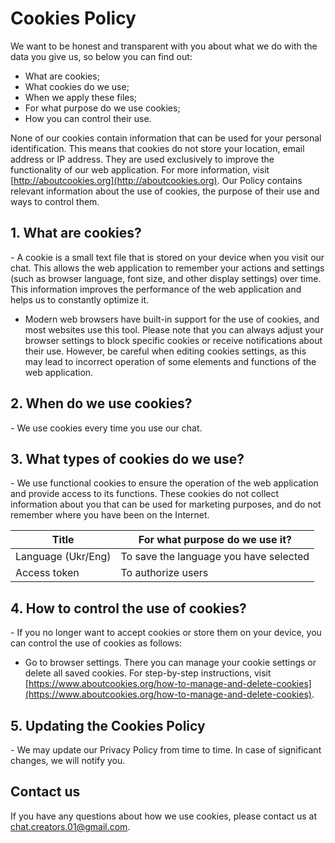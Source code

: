 # Cookies Policy

We want to be honest and transparent with you about what we do with the data
you give us, so below you can find out:

- What are cookies;
- What cookies do we use;
- When we apply these files;
- For what purpose do we use cookies;
- How you can control their use.

None of our cookies contain information that can be used for your personal
identification. This means that cookies do not store your location, email
address or IP address. They are used exclusively to improve the functionality
of our web application. For more information, visit
[http://aboutcookies.org](http://aboutcookies.org). Our Policy contains
relevant information about the use of cookies, the purpose of their use and
ways to control them.

## 1. What are cookies?

<div className="*:list-none">
- A cookie is a small text file that is stored on your device when you visit
our chat. This allows the web application to remember your actions and
settings (such as browser language, font size, and other display settings)
over time. This information improves the performance of the web application
and helps us to constantly optimize it.

- Modern web browsers have built-in support for the use of cookies, and most
websites use this tool. Please note that you can always adjust your browser
settings to block specific cookies or receive notifications about their use.
However, be careful when editing cookies settings, as this may lead to
incorrect operation of some elements and functions of the web application.
</div>

## 2. When do we use cookies?

<div className="*:list-none">
- We use cookies every time you use our chat.
</div>

## 3. What types of cookies do we use?

<div className="*:list-none">
- We use functional cookies to ensure the operation of the web application and
provide access to its functions. These cookies do not collect information
about you that can be used for marketing purposes, and do not remember where
you have been on the Internet.
</div>


| Title              | For what purpose do we use it?         |
| ------------------ | -------------------------------------- |
| Language (Ukr/Eng) | To save the language you have selected |
| Access token       | To authorize users                     |

## 4. How to control the use of cookies?

<div className="*:list-none">
- If you no longer want to accept cookies or store them on your device, you can
control the use of cookies as follows:

- Go to browser settings. There you can manage your cookie settings or delete all
saved cookies. For step-by-step instructions, visit
[https://www.aboutcookies.org/how-to-manage-and-delete-cookies](https://www.aboutcookies.org/how-to-manage-and-delete-cookies).
</div>

## 5. Updating the Cookies Policy

<div className="*:list-none">
- We may update our Privacy Policy from time to time. In case of significant
changes, we will notify you.
</div>

## Contact us

If you have any questions about how we use cookies, please contact us at
[chat.creators.01@gmail.com](mailto:chat.creators.01@gmail.com).
